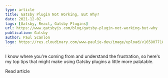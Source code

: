 ```yaml
---
type: article
title: Gatsby Plugin Not Working, But Why?
date: 2021-12-02
tags: [Gatsby, React, Gatsby Plugins]
url: https://www.gatsbyjs.com/blog/gatsby-plugin-not-working-but-why
publication: Gatsby
author: Paul Scanlon
logo: https://res.cloudinary.com/www-paulie-dev/image/upload/v1658077182/paulie.dev/Logos/gatsby-logo_dgbkjm.png
---
```


I know where you're coming from and understand the frustration, so here's my top tips that might make using Gatsby
plugins a little more palatable.

<MarkdownCtaLink href="https://www.gatsbyjs.com/blog/gatsby-plugin-not-working-but-why">Read article</MarkdownCtaLink>
